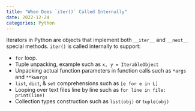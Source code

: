 ```yaml
---
title: "When Does `iter()` Called Internally"
date: 2022-12-24
categories: Python
---
```

Iterators in Python are objects that implement both `__iter__` and `__next__`
special methods. `iter()` is called internally to support:

- `for` loop.
- Tuple unpacking, example such as `x, y = IterableObject`
- Unpacking actual function parameters in function calls such as `*args` and
  `**kwargs`
- `list`, `dict`, & `set` comprehensions such as `[e for e in L]`
- Looping over text files line by line such as `for line in file: print(line)`
- Collection types construction such as `list(obj)` or `tuple(obj)`
